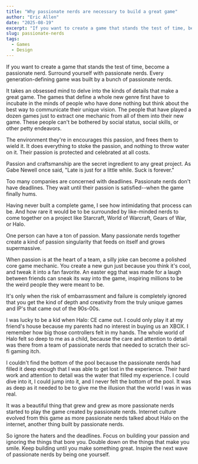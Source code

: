 ```yaml
---
title: "Why passionate nerds are necessary to build a great game"
author: "Eric Allen"
date: "2025-08-19"
excerpt: "If you want to create a game that stands the test of time, become a passionate nerd."
slug: passionate-nerds
tags:
  - Games
  - Design
---
```


If you want to create a game that stands the test of time, become a passionate nerd. Surround yourself with passionate nerds. Every generation-defining game was built by a bunch of passionate nerds.

It takes an obsessed mind to delve into the kinds of details that make a great game. The games that define a whole new genre first have to incubate in the minds of people who have done nothing but think about the best way to communicate their unique vision. The people that have played a dozen games just to extract one mechanic from all of them into their new game. These people can't be bothered by social status, social skills, or other petty endeavors.

The environment they're in encourages this passion, and frees them to wield it. It does everything to stoke the passion, and nothing to throw water on it. Their passion is protected and celebrated at all costs.

Passion and craftsmanship are the secret ingredient to any great project. As Gabe Newell once said, "Late is just for a little while. Suck is forever."

Too many companies are concerned with deadlines. Passionate nerds don't have deadlines. They wait until their passion is satisfied--when the game finally hums.

Having never built a complete game, I see how intimidating that process can be. And how rare it would be to be surrounded by like-minded nerds to come together on a project like Starcraft, World of Warcraft, Gears of War, or Halo.

One person can have a ton of passion. Many passionate nerds together create a kind of passion singularity that feeds on itself and grows supermassive.

When passion is at the heart of a team, a silly joke can become a polished core game mechanic. You create a new gun just because you think it's cool, and tweak it into a fan favorite. An easter egg that was made for a laugh between friends can sneak its way into the game, inspiring millions to be the weird people they were meant to be.

It's only when the risk of embarrassment and failure is completely ignored that you get the kind of depth and creativity from the truly unique games and IP's that came out of the 90s-00s.

I was lucky to be a kid when Halo: CE came out. I could only play it at my friend's house because my parents had no interest in buying us an XBOX. I remember how big those controllers felt in my hands. The whole world of Halo felt so deep to me as a child, because the care and attention to detail was there from a team of passionate nerds that needed to scratch their sci-fi gaming itch.

I couldn't find the bottom of the pool because the passionate nerds had filled it deep enough that I was able to get lost in the experience. Their hard work and attention to detail was the water that filled my experience. I could dive into it, I could jump into it, and I never felt the bottom of the pool. It was as deep as it needed to be to give me the illusion that the world I was in was real.

It was a beautiful thing that grew and grew as more passionate nerds started to play the game created by passionate nerds. Internet culture evolved from this game as more passionate nerds talked about Halo on the internet, another thing built by passionate nerds.

So ignore the haters and the deadlines. Focus on building your passion and ignoring the things that bore you. Double down on the things that make you smile. Keep building until you make something great. Inspire the next wave of passionate nerds by being one yourself.
